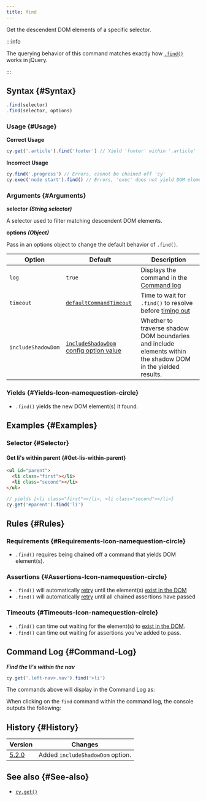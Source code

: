 ```yaml
---
title: find
---
```


Get the descendent DOM elements of a specific selector.

:::info

The querying behavior of this command matches exactly how
[`.find()`](http://api.jquery.com/find) works in jQuery.

:::

## Syntax {#Syntax}

```javascript
.find(selector)
.find(selector, options)
```

### Usage {#Usage}

**<Icon name="check-circle" color="green" /> Correct Usage**

```javascript
cy.get('.article').find('footer') // Yield 'footer' within '.article'
```

**<Icon name="exclamation-triangle" color="red" /> Incorrect Usage**

```javascript
cy.find('.progress') // Errors, cannot be chained off 'cy'
cy.exec('node start').find() // Errors, 'exec' does not yield DOM element
```

### Arguments {#Arguments}

**<Icon name="angle-right" /> selector** **_(String selector)_**

A selector used to filter matching descendent DOM elements.

**<Icon name="angle-right" /> options** **_(Object)_**

Pass in an options object to change the default behavior of `.find()`.

| Option             | Default                                                                           | Description                                                                                                  |
| ------------------ | --------------------------------------------------------------------------------- | ------------------------------------------------------------------------------------------------------------ |
| `log`              | `true`                                                                            | Displays the command in the [Command log](/guides/core-concepts/cypress-app#Command-Log)                     |
| `timeout`          | [`defaultCommandTimeout`](/guides/references/configuration#Timeouts)              | Time to wait for `.find()` to resolve before [timing out](#Timeouts)                                         |
| `includeShadowDom` | [`includeShadowDom` config option value](/guides/references/configuration#Global) | Whether to traverse shadow DOM boundaries and include elements within the shadow DOM in the yielded results. |

### Yields [<Icon name="question-circle"/>](/guides/core-concepts/introduction-to-cypress#Subject-Management) {#Yields-Icon-namequestion-circle}

- `.find()` yields the new DOM element(s) it found.

## Examples {#Examples}

### Selector {#Selector}

#### Get li's within parent {#Get-lis-within-parent}

```html
<ul id="parent">
  <li class="first"></li>
  <li class="second"></li>
</ul>
```

```javascript
// yields [<li class="first"></li>, <li class="second"></li>]
cy.get('#parent').find('li')
```

## Rules {#Rules}

### Requirements [<Icon name="question-circle"/>](/guides/core-concepts/introduction-to-cypress#Chains-of-Commands) {#Requirements-Icon-namequestion-circle}

- `.find()` requires being chained off a command that yields DOM
element(s).

### Assertions [<Icon name="question-circle"/>](/guides/core-concepts/introduction-to-cypress#Assertions) {#Assertions-Icon-namequestion-circle}

- `.find()` will automatically
[retry](/guides/core-concepts/retry-ability) until the element(s)
[exist in the DOM](/guides/core-concepts/introduction-to-cypress#Default-Assertions)</li><li>`.find()`
will automatically [retry](/guides/core-concepts/retry-ability) until all
chained assertions have passed

### Timeouts [<Icon name="question-circle"/>](/guides/core-concepts/introduction-to-cypress#Timeouts) {#Timeouts-Icon-namequestion-circle}

- `.find()` can time out waiting for the element(s) to
[exist in the DOM](/guides/core-concepts/introduction-to-cypress#Default-Assertions).</li><li>`.find()`
can time out waiting for assertions you've added to pass.

## Command Log {#Command-Log}

**_Find the li's within the nav_**

```javascript
cy.get('.left-nav>.nav').find('>li')
```

The commands above will display in the Command Log as:

<DocsImage src="/img/api/find/find-li-of-uls-in-test.png" alt="Command Log find" ></DocsImage>

When clicking on the `find` command within the command log, the console outputs
the following:

<DocsImage src="/img/api/find/find-in-console-shows-list-and-yields.png" alt="console.log find" ></DocsImage>

## History {#History}

| Version                                     | Changes                          |
| ------------------------------------------- | -------------------------------- |
| [5.2.0](/guides/references/changelog#5-2-0) | Added `includeShadowDom` option. |

## See also {#See-also}

- [`cy.get()`](/api/commands/get)
